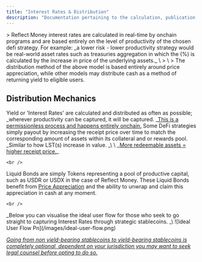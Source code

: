 ```yaml
---
title: "Interest Rates & Distribution"
description: "Documentation pertaining to the calculation, publication and distribution of Interest Rates generated by Reflect DeFi Strategies. "
---
```


<Card title="Simple Explanation of Reflect Interest Rates" icon="sparkles" img="images/docs-image-three.png">
  > Reflect Money interest rates are calculated in real-time by onchain programs and are based entirely on the level of productivity of the chosen defi strategy. For example: _a lower risk - lower productivity strategy would be real-world asset rates such as treasuries aggregation in which the (%) is calculated by the increase in price of the underlying assets._  \
  > \
  > The distribution method of the above model is based entirely around price appreciation, while other models may distribute cash as a method of returning yield to eligible users. 
</Card>

## Distribution Mechanics

<Tip>
  Yield or 'Interest Rates' are calculated and distributed as often as possible; _wherever productivity can be captured, it will be captured. _<u>This is a permissionless process and happens entirely onchain.</u>
</Tip>

<CardGroup cols="1">
  <Card title="Price Appreciation" icon="money-bill-trend-up" img="/images/docs-bar.png">
    Some DeFi strategies simply payout by increasing the receipt price over time to match the corresponding amount of assets within its collateral and or rewards pool. _Similar to how LST(s) increase in value. _\
    \
    _<u>More redeemable assets = higher receipt price.</u>_

    <br />
  </Card>
  <Card title="Liquid Bonds" icon="money-check-dollar" img="/images/docs-bar.png">
    Liquid Bonds are simply Tokens representing a pool of productive capital, such as USDR or USDX in the case of Reflect Money. These Liquid Bonds benefit from <u>Price Appreciation</u> and the ability to unwrap and claim this appreciation in cash at any moment. 

    <br />
  </Card>
</CardGroup>

<Card title="Distribution User Flow" img="/images/docs-bar.png">
  _Below you can visualise the ideal user flow for those who seek to go straight to capturing Interest Rates through strategic stablecoins. _\
  ![Ideal User Flow Pn](/images/ideal-user-flow.png)

  _<u>Going from non yield-bearing stablecoins to yield-bearing stablecoins is completely optional, dependent on your jurisdiction you may want to seek legal counsel before opting to do so.</u>_
</Card>